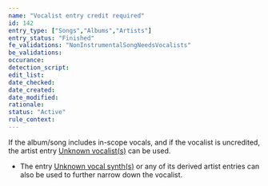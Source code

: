 ```yaml
---
name: "Vocalist entry credit required"
id: 142
entry_type: ["Songs","Albums","Artists"]
entry_status: "Finished"
fe_validations: "NonInstrumentalSongNeedsVocalists"
be_validations:
occurance:
detection_script:
edit_list:
date_checked:
date_created:
date_modified:
rationale:
status: "Active"
rule_context:
---
```

If the album/song includes in-scope vocals, and if the vocalist is uncredited, the artist entry [Unknown vocalist(s)](https://vocadb.net/Ar/23554) can be used. 

- The entry [Unknown vocal synth(s)](https://vocadb.net/Ar/128519) or any of its derived artist entries can also be used to further narrow down the vocalist.